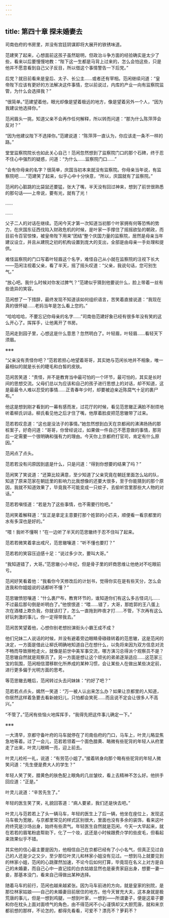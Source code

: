 ```yaml
---
---
---
```

title: 第四十章 探未婚妻去
---




司南伯府的书房里，并没有宫廷阴谋即将大展开的铁锈味道。

范建笑了起来，心想面前这孩子虽然聪明，但政治斗争方面的经验确实是太少了些，看来以后要慢慢地教：“陛下这一生都是马背上过来的，怎么会怕这些，只是他并不愿意看到自己父子反目，所以借这个事情警告一下后党。”

后党？就目前看来是皇后、太子、长公主……或者还有宰相。范闲继续问道：“皇帝陛下应该有更好的方法解决这件事情，您以前说过，内库的产业一向有监察院监管，为什么会选择我？”

“很简单。”范建望着他，眼光却像是望着极远的地方，像是望着另外一个人，“因为我建议他选择你。”

范闲眉头一挑，知道父亲不会再作任何解释，所以转而问道：“那为什么陈萍萍会反对？”

“因为他建议陛下不选择你。”范建说道：“陈萍萍一直认为，你应该走一条不一样的路。”

堂堂监察院院长也如此关心自己！范闲忽然想到了监察院门口的那个石碑，终于忍不住心中强烈的疑惑，问道：“为什么……监察院门口……”

“会有你母亲的名字？很简单，庆国当初本来就没有监察院。你母亲当年说，有监察院吧……”范建笑了起来，似乎心中十分快意，“所以，庆国就有了监察院。”

范闲的心脏跳的比袋鼠还要猛，张大了嘴，半天没有回过神来，想到了前世很熟悉的那句话——上帝说，要有光，就有了光！

……

……

父子二人的对话在继续。范闲今天才第一次知道当初那个叶家拥有何等恐怖的势力，在庆国东征西伐陷入财政危机的时候，是叶家一手撑住了摇摇欲坠的朝政，而目前令百官惊悚，被皇帝陛下用来“团结”整个庆国力量的监察院，居然是母亲当年建议设立，并且从建院之初的机构设置到庞大的支出，全部是由母亲一手处理和提供。

难怪监察院的门口写着叶轻眉这个名字，难怪自己从小就在监察院的注视下长大——范闲注视着父亲，看了半天，摇了摇头叹道：“父亲，我说句话，您可别生气。”

“放心吧。我什么时候对你发过脾气？”范建似乎猜到他要说什么，脸上带着一丝有些诡异的笑容。

范闲想了一下措辞，最终发现不知道该如何组织语言，苦笑着直接说道：“我现在真的很怀疑……老妈当年是怎么看上您的。”

“哈哈哈哈，不要忘记你母亲的名字……”司南伯范建好象已经有很多年没有笑的这么开心了。挥挥手，让他离开了书房。

范闲走到园子里，心想这是什么意思？忽然明白了。叶轻眉，叶轻眉……看轻天下须眉。

※※※

“父亲没有责怪你吧？”范若若担心地望着哥哥，其实她与范闲长地并不相象，唯一最相似的就是长长的睫毛和白皙的皮肤。

范闲苦笑道：“责怪，并不是教育当中最可怕的一个环节，最可怕的，其实是长时间的思想交流。父母们总以为应该和自己的孩子进行思想上的对话，却不知道，这是最最令人难以忍受的事情……正青春年少时，却要被迫亲近陈腐气十足的裹尸布。”

他这是想到刚才看到的一幕有感而发，过花厅的时候，看见范思辙正满脸不耐烦地听着柳氏训话，柳氏看见他之后才住了嘴，他厚着脸皮把范思辙带了过来。

范若若叹息道：“这也是没法子的事情。”她忽然想到白天在京都闹的沸沸扬扬的那桩案子，好奇问道：“哥哥，你曾经说过，如果做一件自己不愿意做的事情，那背后一定需要一个很明确和强有力的理由。今天你上京都府打官司，肯定有什么原因。”

范闲点了点头。

范若若没有问原因到底是什么，只是问道：“得到你想要的结果了吗？”

范闲笑了笑说道：“还算比较满意，至少知道了父亲究竟在朝廷里面怎么站的队，知道了原来范家在朝廷里的影响力比我想像的还要大很多，至于你能猜到的那个原因，我就不知道效果了，毕竟我不可能变成一只蚊子，去偷听宫里那些大人物的对话。”

范若若嗔怪道：“若是为了这些事情，也不需要行险吧。”

范闲笑着解释道：“反正是拿定主意要打那个姓郭的小匹夫，顺便看一看京都里的水有多深也是好的。”

“喂！我听不懂啊！”在一边听了半天的范思辙终于忍不住叫了起来。

范若若微笑着拿出戒尺，范思辙嚷道：“听不懂也要打？”

范若若的笑容压迫感十足：“说过多少次，要叫大哥。”

“我知道错了，大哥。”范思辙小小年纪，但是骨子里的奸商思维让他绝对不吃眼前亏。

范闲好笑看着他：“我看你今天修改后的计划书，觉得你实在是有些天分，怎么会连我和你姐姐说的话都听不懂？”

范思辙愤怒嚷道：“什么裹尸布，教育环节的，谁知道你们有这么多古怪词儿……不过最后那句倒是听明白了。”他恨恨道：“喂……错了，大哥，那姓郭的王八蛋上次在酒楼上欺负我，你就该打了，怎么一直拖到昨夜才打……不管，下次再有这么好玩刺激的事儿，你一定得带我去。”

范闲苦笑望着他，心想你别老想扮演街头小霸王成不成？

他们兄妹二人说话的时候，并没有避着旁边眼睛骨碌碌转着的范思辙，这是范闲的决定，一方面是借此让柳氏明确地知道自己在想什么，以免将来因为双方信息对流不畅而导致擦枪走火，就像是前世中美军事交流，哪方演习总得派个观察员不是？范思辙自然就是观察员了。另一方面是想让这个顽劣的弟弟逐渐适应……这范家三宝的氛围，范闲相信潜移默化所养成的某种习惯，会让某些人在做出某些决定前，进行更多偏于光明方面的思考。

等范思辙去睡后，范闲转过头去问妹妹：“约好了吧？”

范若若点点头，嫣然一笑道：“万一被人认出来怎么办？如果让京都里的人知道，你居然这样着急要去看新媳妇儿，只怕都会笑死……而且说不定会让很多人不高兴。”

“不管了。”范闲有些恼火地挥挥手，“我得先把这件事儿确定一下。”

※※※

一大清早，京都守备叶府的马车就停在了司南伯府的门口，马车上，叶灵儿略显焦急地等着。过了一会儿，范若若领着一个面色腊黄、略微有些驼背的年轻人从府里走了出来，叶灵儿眼睛一亮，迎上前去。

叶灵儿裣衽一礼，说道：“有劳范小姐了。”接着转身向那个略有些驼背的年轻人微笑问道：“先生便是费大人的学生？”

年轻人笑了笑，腊黄色的肤色配上眼角的几丝皱纹，看上去精神不怎么好。他拱手回应道：“正是。”

叶灵儿说道：“辛苦先生了。”

年轻的医生笑了笑，礼貌回答道：“病人要紧，我们还是快去吧。”

叶灵儿与范若若上了头一辆马车，年轻的医生上了后一辆，他坐在座位上，发现这马车极为宽敞，与京都里常见的样式区别很大，里面也没有多余的装饰，看来这叶府终究是沙场出身，始终有些肃气。年轻医生自然就是范闲，今天一大早起来，就在若若的眉笔粉底帮助下，化了一个妆，这还是小时候跟费介学的些皮毛，但看起来效果似乎不错。

其实他的信心最主要是因为，他相信自己在京都已经有了小小名气，但真正见过自己的人还是少之又少，至少那位叶灵儿和林家小姐没有见过。一想到马上就要见到的林家小姐，范闲的心跳骤然加速，不论今后如何打算，毕竟现在名义上对方是自己的未婚妻，而自己心中一直记挂的白衣姑娘显然也是豪贵家庭出身，想要一妻一妾，那基本没门，看来自己得做出某种选择。

随着马车的前行，范闲也越来越紧张。因为马车前进的方向，就是皇家的别院，是那位林家姑娘——自己的未婚妻目前居住的地方。他今天冒充大夫，这本身就是极荒唐的事儿，但是一想到鸡腿，一想到叶家，一想到——所谓妻子，便是这辈子要和你在枕头上面对面喷气的角色，由不得范闲不小心谨慎却又大胆荒唐，就和来京都前想的那样，不论怎的，都得先看看，可爱不？漂亮不？萝莉不？